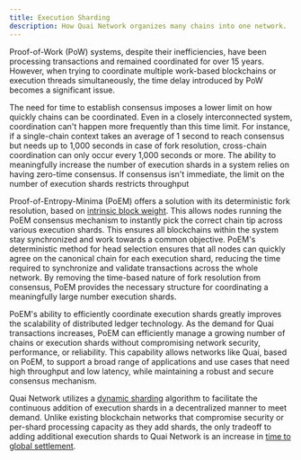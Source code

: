 ```yaml
---
title: Execution Sharding
description: How Quai Network organizes many chains into one network.
---
```


Proof-of-Work (PoW) systems, despite their inefficiencies, have been processing transactions and remained coordinated for over 15 years. However, when trying to coordinate multiple work-based blockchains or execution threads simultaneously, the time delay introduced by PoW becomes a significant issue.

The need for time to establish consensus imposes a lower limit on how quickly chains can be coordinated. Even in a closely interconnected system, coordination can't happen more frequently than this time limit. For instance, if a single-chain context takes an average of 1 second to reach consensus but needs up to 1,000 seconds in case of fork resolution, cross-chain coordination can only occur every 1,000 seconds or more. The ability to meaningfully increase the number of execution shards in a system relies on having zero-time consensus. If consensus isn't immediate, the limit on the number of execution shards restricts throughput

Proof-of-Entropy-Minima (PoEM) offers a solution with its deterministic fork resolution, based on [intrinsic block weight](/learn/advanced-introduction/poem/fork-choice/intrinsic-block-weight). This allows nodes running the PoEM consensus mechanism to instantly pick the correct chain tip across various execution shards. This ensures all blockchains within the system stay synchronized and work towards a common objective. PoEM's deterministic method for head selection ensures that all nodes can quickly agree on the canonical chain for each execution shard, reducing the time required to synchronize and validate transactions across the whole network. By removing the time-based nature of fork resolution from consensus, PoEM provides the necessary structure for coordinating a meaningfully large number execution shards.

PoEM's ability to efficiently coordinate execution shards greatly improves the scalability of distributed ledger technology. As the demand for Quai transactions increases, PoEM can efficiently manage a growing number of chains or execution shards without compromising network security, performance, or reliability. This capability allows networks like Quai, based on PoEM, to support a broad range of applications and use cases that need high throughput and low latency, while maintaining a robust and secure consensus mechanism.

Quai Network utilizes a [dynamic sharding](/learn/advanced-introduction/poem/sharding/dynamic-sharding) algorithm to facilitate the continuous addition of execution shards in a decentralized manner to meet demand. Unlike existing blockchain networks that compromise security or per-shard processing capacity as they add shards, the only tradeoff to adding additional execution shards to Quai Network is an increase in [time to global settlement](/learn/advanced-introduction/poem/sharding/dynamic-sharding#time-to-global-settlement).
